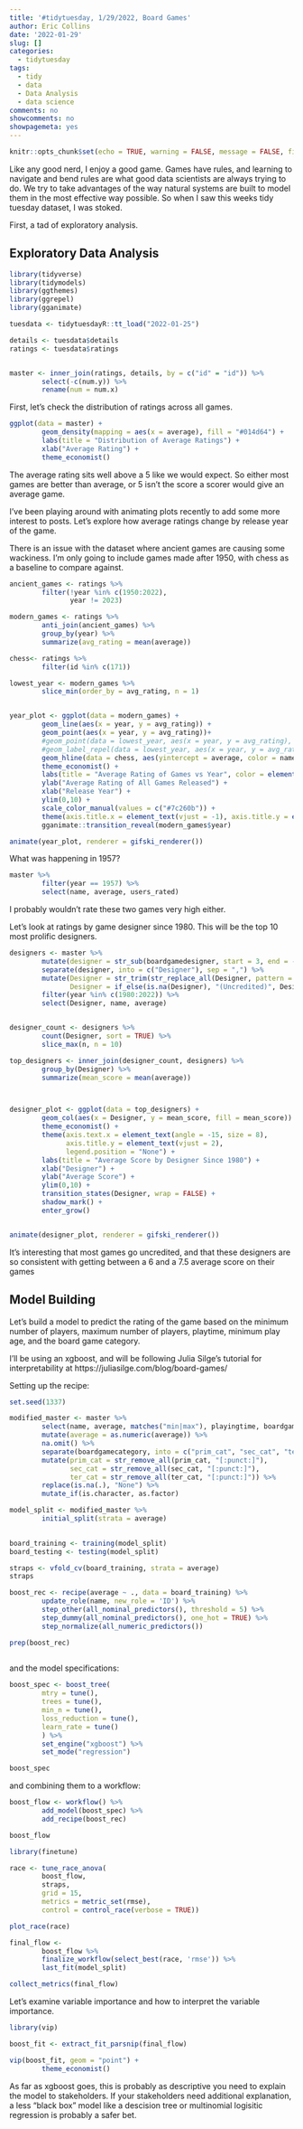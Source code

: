 ```yaml
---
title: '#tidytuesday, 1/29/2022, Board Games'
author: Eric Collins
date: '2022-01-29'
slug: []
categories:
  - tidytuesday
tags:
  - tidy
  - data
  - Data Analysis
  - data science
comments: no
showcomments: no
showpagemeta: yes
---
```


```r
knitr::opts_chunk$set(echo = TRUE, warning = FALSE, message = FALSE, fig.align = 'center')
```



Like any good nerd, I enjoy a good game. Games have rules, and learning to navigate and bend rules are what good data scientists are always trying to do. We try to take advantages of the way natural systems are built to model them in the most effective way possible. So when I saw this weeks tidy tuesday dataset, I was stoked. 

First, a tad of exploratory analysis.

## Exploratory Data Analysis

```r
library(tidyverse)
library(tidymodels)
library(ggthemes)
library(ggrepel)
library(gganimate)

tuesdata <- tidytuesdayR::tt_load("2022-01-25")

details <- tuesdata$details
ratings <- tuesdata$ratings


master <- inner_join(ratings, details, by = c("id" = "id")) %>%
        select(-c(num.y)) %>%
        rename(num = num.x)
```

First, let's check the distribution of ratings across all games. 

```r

ggplot(data = master) +
        geom_density(mapping = aes(x = average), fill = "#014d64") +
        labs(title = "Distribution of Average Ratings") +
        xlab("Average Rating") +
        theme_economist()

```

The average rating sits well above a 5 like we would expect. So either most games are better than average, or 5 isn't the score a scorer would give an average game. 


I've been playing around with animating plots recently to add some more interest to posts. Let's explore how average ratings change by release year of the game. 

There is an issue with the dataset where ancient games are causing some wackiness. I'm only going to include games made after 1950, with chess as a baseline to compare against.


```r



ancient_games <- ratings %>%
        filter(!year %in% c(1950:2022),
               year != 2023)

modern_games <- ratings %>%
        anti_join(ancient_games) %>%
        group_by(year) %>%
        summarize(avg_rating = mean(average))

chess<- ratings %>%
        filter(id %in% c(171))

lowest_year <- modern_games %>%
        slice_min(order_by = avg_rating, n = 1)


year_plot <- ggplot(data = modern_games) +
        geom_line(aes(x = year, y = avg_rating)) +
        geom_point(aes(x = year, y = avg_rating))+
        #geom_point(data = lowest_year, aes(x = year, y = avg_rating), color = "#01a2d9") +
        #geom_label_repel(data = lowest_year, aes(x = year, y = avg_rating, label = year))
        geom_hline(data = chess, aes(yintercept = average, color = name)) +
        theme_economist() +
        labs(title = "Average Rating of Games vs Year", color = element_blank()) +
        ylab("Average Rating of All Games Released") +
        xlab("Release Year") +
        ylim(0,10) +
        scale_color_manual(values = c("#7c260b")) +
        theme(axis.title.x = element_text(vjust = -1), axis.title.y = element_text(vjust = 3)) + 
        gganimate::transition_reveal(modern_games$year)

animate(year_plot, renderer = gifski_renderer())


```

What was happening in 1957?


```r

master %>%
        filter(year == 1957) %>%
        select(name, average, users_rated)


```

I probably wouldn't rate these two games very high either.




Let's look at ratings by game designer since 1980. This will be the top 10 most prolific designers. 


```r

designers <- master %>%
        mutate(designer = str_sub(boardgamedesigner, start = 3, end = -3)) %>%
        separate(designer, into = c("Designer"), sep = ",") %>%
        mutate(Designer = str_trim(str_replace_all(Designer, pattern = "'", "")),
               Designer = if_else(is.na(Designer), "(Uncredited)", Designer)) %>%
        filter(year %in% c(1980:2022)) %>%
        select(Designer, name, average)


designer_count <- designers %>%
        count(Designer, sort = TRUE) %>%
        slice_max(n, n = 10)

top_designers <- inner_join(designer_count, designers) %>%
        group_by(Designer) %>%
        summarize(mean_score = mean(average))



designer_plot <- ggplot(data = top_designers) +
        geom_col(aes(x = Designer, y = mean_score, fill = mean_score)) +
        theme_economist() +
        theme(axis.text.x = element_text(angle = -15, size = 8),
              axis.title.y = element_text(vjust = 2),
              legend.position = "None") +
        labs(title = "Average Score by Designer Since 1980") +
        xlab("Designer") +
        ylab("Average Score") +
        ylim(0,10) +
        transition_states(Designer, wrap = FALSE) +
        shadow_mark() +
        enter_grow()


animate(designer_plot, renderer = gifski_renderer())


```


It's interesting that most games go uncredited, and that these designers are so consistent with getting between a 6 and a 7.5 average score on their games



## Model Building

Let's build a model to predict the rating of the game based on the minimum number of players, maximum number of players, playtime, minimum play age, and the board game category. 

I'll be using an xgboost, and will be following Julia Silge's tutorial for interpretability at https://juliasilge.com/blog/board-games/

Setting up the recipe:

```r

set.seed(1337)

modified_master <- master %>%
        select(name, average, matches("min|max"), playingtime, boardgamecategory) %>%
        mutate(average = as.numeric(average)) %>%
        na.omit() %>%
        separate(boardgamecategory, into = c("prim_cat", "sec_cat", "ter_cat"), sep = ", ", ) %>%
        mutate(prim_cat = str_remove_all(prim_cat, "[:punct:]"),
               sec_cat = str_remove_all(sec_cat, "[:punct:]"),
               ter_cat = str_remove_all(ter_cat, "[:punct:]")) %>%
        replace(is.na(.), "None") %>%
        mutate_if(is.character, as.factor)

model_split <- modified_master %>%
        initial_split(strata = average)
        

board_training <- training(model_split)
board_testing <- testing(model_split)

straps <- vfold_cv(board_training, strata = average)
straps

```



```r
boost_rec <- recipe(average ~ ., data = board_training) %>%
        update_role(name, new_role = 'ID') %>%
        step_other(all_nominal_predictors(), threshold = 5) %>%
        step_dummy(all_nominal_predictors(), one_hot = TRUE) %>%
        step_normalize(all_numeric_predictors())

prep(boost_rec)
        
```


and the model specifications:

```r

boost_spec <- boost_tree(
        mtry = tune(),
        trees = tune(),
        min_n = tune(),
        loss_reduction = tune(),
        learn_rate = tune()
        ) %>%
        set_engine("xgboost") %>%
        set_mode("regression")

boost_spec

```

and combining them to a workflow:

```r

boost_flow <- workflow() %>%
        add_model(boost_spec) %>%
        add_recipe(boost_rec)

boost_flow

```





```r
library(finetune)

race <- tune_race_anova(
        boost_flow, 
        straps,
        grid = 15,
        metrics = metric_set(rmse),
        control = control_race(verbose = TRUE))

plot_race(race)

```

```r

final_flow <- 
        boost_flow %>%
        finalize_workflow(select_best(race, 'rmse')) %>%
        last_fit(model_split)

collect_metrics(final_flow)

```

Let's examine variable importance and how to interpret the variable importance.

```r
library(vip)

boost_fit <- extract_fit_parsnip(final_flow)

vip(boost_fit, geom = "point") +
        theme_economist()

```

As far as xgboost goes, this is probably as descriptive you need to explain the model to stakeholders. If your stakeholders need additional explanation, a less "black box" model like a descision tree or multinomial logisitic regression is probably a safer bet. 